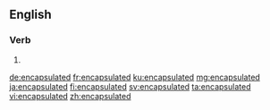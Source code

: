 ==English==

===Verb===
{{head|en|verb form}}

# {{en-past of|encapsulate}}

[[de:encapsulated]]
[[fr:encapsulated]]
[[ku:encapsulated]]
[[mg:encapsulated]]
[[ja:encapsulated]]
[[fi:encapsulated]]
[[sv:encapsulated]]
[[ta:encapsulated]]
[[vi:encapsulated]]
[[zh:encapsulated]]